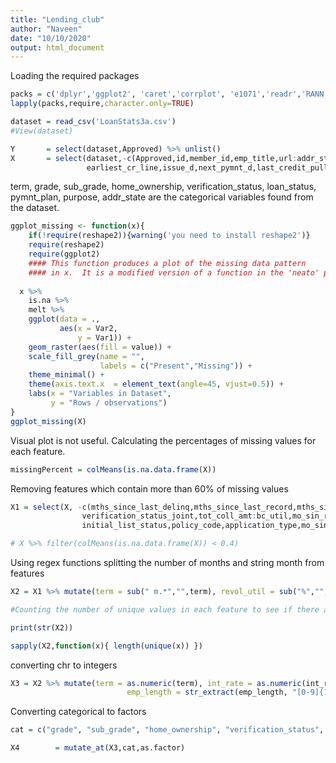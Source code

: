 ---
title: "Lending_club"
author: "Naveen"
date: "10/10/2020"
output: html_document
---
Loading the required packages

```{r packages, message=FALSE}
packs = c('dplyr','ggplot2', 'caret','corrplot', 'e1071','readr','RANN', 'stringr', 'qdapRegex')
lapply(packs,require,character.only=TRUE)
```


```{r dataset, message=FALSE}
dataset = read_csv('LoanStats3a.csv')
#View(dataset)
```


```{r XY}
Y       = select(dataset,Approved) %>% unlist()
X       = select(dataset,-c(Approved,id,member_id,emp_title,url:addr_state,
                 earliest_cr_line,issue_d,next_pymnt_d,last_credit_pull_d,last_pymnt_d))
```



term, grade, sub_grade, home_ownership, verification_status, loan_status, pymnt_plan, purpose, addr_state are the categorical variables found from the dataset.

```{r}
ggplot_missing <- function(x){
    if(!require(reshape2)){warning('you need to install reshape2')}
    require(reshape2)
    require(ggplot2)
    #### This function produces a plot of the missing data pattern
    #### in x.  It is a modified version of a function in the 'neato' package
  
  x %>% 
    is.na %>%
    melt %>%
    ggplot(data = .,
           aes(x = Var2,
               y = Var1)) +
    geom_raster(aes(fill = value)) +
    scale_fill_grey(name = "",
                    labels = c("Present","Missing")) +
    theme_minimal() + 
    theme(axis.text.x  = element_text(angle=45, vjust=0.5)) + 
    labs(x = "Variables in Dataset",
         y = "Rows / observations")
}
ggplot_missing(X)
```
Visual plot is not useful. Calculating the percentages of missing values for each feature.
```{r, missing_percent, cache=TRUE}
missingPercent = colMeans(is.na.data.frame(X))
```

Removing features which contain more than 60% of missing values

```{r, cache=TRUE}
X1 = select(X, -c(mths_since_last_delinq,mths_since_last_record,mths_since_last_major_derog,annual_inc_joint,dti_joint,
                verification_status_joint,tot_coll_amt:bc_util,mo_sin_rcnt_rev_tl_op:percent_bc_gt_75,tot_hi_cred_lim:total_il_high_credit_limit,
                initial_list_status,policy_code,application_type,mo_sin_old_rev_tl_op,mo_sin_old_il_acct))

# X %>% filter(colMeans(is.na.data.frame(X)) < 0.4)
```

Using regex functions splitting the number of months and string month from features


```{r}
X2 = X1 %>% mutate(term = sub(" m.*","",term), revol_util = sub("%","",revol_util), int_rate = sub("%","",int_rate))

#Counting the number of unique values in each feature to see if there are any categorical features.

print(str(X2))

sapply(X2,function(x){ length(unique(x)) })

```


converting chr to integers

```{r}
X3 = X2 %>% mutate(term = as.numeric(term), int_rate = as.numeric(int_rate)/100, revol_util = as.numeric(revol_util)/100,
                          emp_length = str_extract(emp_length, "[0-9]{1,2}")) %>% mutate(emp_length = as.numeric(emp_length))
```

Converting categorical to factors

```{r}
cat = c("grade", "sub_grade", "home_ownership", "verification_status", "loan_status", "pymnt_plan")

X4        = mutate_at(X3,cat,as.factor)
```



